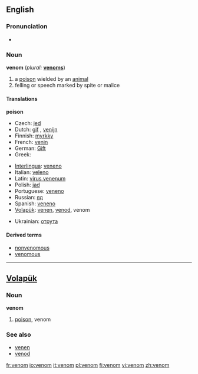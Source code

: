 ==English==

===Pronunciation===
*{{audio|en-us-venom.ogg|Audio (US)}}

===Noun===
'''venom'''  (''plural:'' '''[[venoms]]''')

# a [[poison]] wielded by an [[animal]]
# felling or speech marked by spite or malice

====Translations====
'''poison'''
{{top}}
*Czech: [[jed]] {{m}}
*Dutch: [[gif]] {{n}}, [[venijn]] {{n}}
*Finnish: [[myrkky]]
*French: [[venin]] {{m}}
*German: [[Gift]]
*Greek: {{t+|el|δηλητήριο|n}}
{{mid}}
*[[Interlingua]]: [[veneno]]
*Italian: [[veleno]]
*Latin: [[virus venenum]]
*Polish: [[jad]] {{m}}
*Portuguese: [[veneno]] {{m}}
*Russian: [[яд]]
*Spanish: [[veneno]] 
*[[Volapük]]: [[venen]], [[venod]], venom
{{bottom}}
*Ukrainian: [[отрутa]]

==== Derived terms ====
* [[nonvenomous]]
* [[venomous]]

----
==[[Volapük]]==
===Noun===
'''venom'''
# [[poison]], venom
 
===See also===
*[[venen]]
*[[venod]]

[[fr:venom]]
[[io:venom]]
[[it:venom]]
[[pl:venom]]
[[fi:venom]]
[[vi:venom]]
[[zh:venom]]